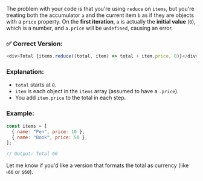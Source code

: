 The problem with your code is that you're using `reduce` on `items`, but you're treating both the accumulator `a` and the current item `b` as if they are objects with a `price` property. On the **first iteration**, `a` is actually the **initial value** (`0`), which is a number, and `a.price` will be `undefined`, causing an error.

### ✅ Correct Version:

```js
<div>Total {items.reduce((total, item) => total + item.price, 0)}</div>
```

### Explanation:

- `total` starts at `0`.
- `item` is each object in the `items` array (assumed to have a `.price`).
- You add `item.price` to the total in each step.

### Example:

```js
const items = [
  { name: "Pen", price: 10 },
  { name: "Book", price: 50 },
];

// Output: Total 60
```

Let me know if you'd like a version that formats the total as currency (like `৳60` or `$60`).
